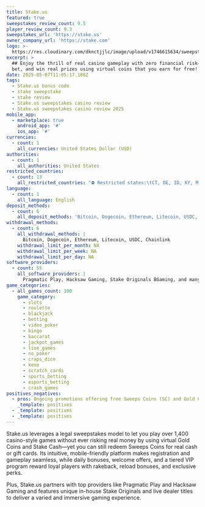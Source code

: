 ```yaml
---
title: Stake.us
featured: true
sweepstakes_review_count: 9.5
player_review_count: 9.3
sweepstakes_url: 'https://stake.us'
owner_company_url: 'https://stake.com'
logo: >-
  https://res.cloudinary.com/dknctjjlc/image/upload/v1746615634/sweepstakes/stake_us_ihtobb.svg
excerpt: >
  ## Enjoy the thrill of real casino gameplay with zero financial risk—spin,
  bet, and win real prizes using virtual coins that you earn for free!
date: 2025-05-07T11:05:17.108Z
tags:
  - Stake.us bonus code
  - stake sweepstake
  - stake review
  - Stake.us sweepstakes casino review
  - Stake.us sweepstakes casino review 2025
mobile_app:
  - marketplace: true
    android_app: '#'
    ios_app: '#'
currencies:
  - count: 1
    all_currencies: United States Dollar (USD)
authorities:
  - count: 1
    all_authorities: United States
restricted_countries:
  - count: 13
    all_restricted_countries: "⛔️ Restricted states:\tCT, DE, ID, KY, MI, NV, NJ, NY, PA, RI, VT, WA, WV"
language:
  - count: 1
    all_language: English
deposit_methods:
  - count: 6
    all_deposit_methods: 'Bitcoin, Dogecoin, Ethereum, Litecoin, USDC, Chainlink'
withdrawal_methods:
  - count: 6
    all_withdrawal_methods: |
      Bitcoin, Dogecoin, Ethereum, Litecoin, USDC, Chainlink
    withdrawal_limit_per_month: NA
    withdrawal_limit_per_week: NA
    withdrawal_limit_per_day: NA
software_providers:
  - count: 55
    all_software_providers: |
      Pragmatic Play, Hacksaw Gaming, Stake Originals BGaming, and many more.
game_categories:
  - all_games_count: 100
    game_category:
      - slots
      - roulette
      - blackjack
      - betting
      - video_poker
      - bingo
      - baccarat
      - jackpot_games
      - live_games
      - no_poker
      - craps_dice
      - keno
      - scratch_cards
      - sports_betting
      - esports_betting
      - crash_games
positives_negatives:
  - pros: Ongoing promotions offering free Sweeps Coins (SC) and Gold Coins (GC).
    _template: positives
  - _template: positives
  - _template: positives
---
```


Stake.us leverages a legal sweepstakes model to let you play over 1,400 casino-style games without ever risking real money by using virtual Gold Coins and Stake Cash—yet you can still redeem Sweeps Coins for real cash or gift cards. Its intuitive, mobile-friendly platform makes registration and gameplay seamless, while daily bonuses, welcome offers, and a tiered VIP program reward loyal players with rakeback, reload bonuses, and exclusive perks. 

Plus, Stake.us partners with top providers like Pragmatic Play and Hacksaw Gaming and features unique in-house Stake Originals and live dealer titles to deliver a varied and immersive gaming experience.
